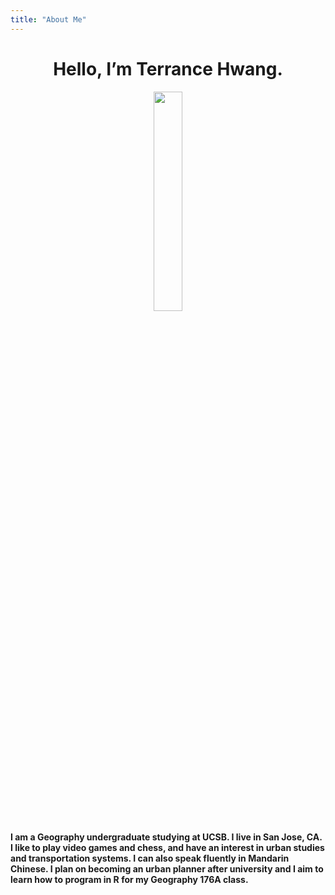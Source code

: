 ```yaml
---
title: "About Me"
---
```

  
<center>
# Hello, I'm Terrance Hwang.
![](img/IMG_1258.png){width="30%"}
</center>

  
**I am a Geography undergraduate studying at UCSB. I live in San Jose, CA. I like to play video games and chess, and have an interest in urban studies and transportation systems. I can also speak fluently in Mandarin Chinese. I plan on becoming an urban planner after university and I aim to learn how to program in R for my Geography 176A class.**